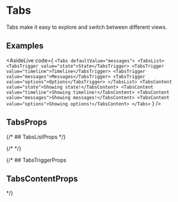 
# Tabs

Tabs make it easy to explore and switch between different views.

## Examples

<AsideLive
  code={
`<Tabs defaultValue="messages">
  <TabsList>
    <TabsTrigger value="state">State</TabsTrigger>
    <TabsTrigger value="timeline">Timeline</TabsTrigger>
    <TabsTrigger value="messages">Messages</TabsTrigger>
    <TabsTrigger value="options">Options</TabsTrigger>
  </TabsList>
  <TabsContent value="state">Showing state!</TabsContent>
  <TabsContent value="timeline">Showing timeline!</TabsContent>
  <TabsContent value="messages">Showing messages!</TabsContent>
  <TabsContent value="options">Showing options!</TabsContent>
</Tabs>`
    }
/>

## TabsProps

<ComponentProps name="Tabs" />

{/* ## TabsListProps */}

{/* <ComponentProps name="TabsList" /> */}

{/* ## TabsTriggerProps

<ComponentProps name="TabsTrigger" />

## TabsContentProps

<ComponentProps name="TabsContent" /> */}

